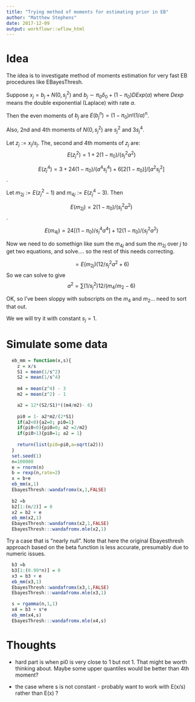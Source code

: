 ```yaml
---
title: "Trying method of moments for estimating prior in EB"
author: "Matthew Stephens"
date: 2017-12-09
output: workflowr::wflow_html
---
```





# Idea

The idea is to investigate method of moments estimation
for very fast EB procedures like EBayesThresh.

Suppose $x_j = b_j + N(0,s_j^2)$
and $b_j \sim \pi_0 \delta_0 + (1-\pi_0) DExp(a)$
where $Dexp$ means the double exponential (Laplace)
with rate $a$.

Then the even moments of $b_j$ are
$E(b_j^n) = (1-\pi_0) n! (1/a)^n$.

Also, 2nd and 4th moments of $N(0,s_j^2)$ are
$s_j^2$ and $3s_j^4$.

Let $z_j := x_j/s_j$. The, second and 4th moments of $z_j$ are:
$$E(z_j^2) = 1 + 2(1-\pi_0)/(s_j^2 a^2)$$

$$E(z_j^4) = 3 + 24(1-\pi_0)/(a^4 s_j^4) + 6[2(1-\pi_0)]/[a^2 s_j^2] $$.


Let $m_{2j} := E(z_j^2 - 1)$ and 
$m_{4j}:= E(z_j^4 - 3)$. Then

$$E(m_{2j}) = 2(1-\pi_0)/(s_j^2 a^2)$$.

$$E(m_{4j}) = 24[(1-\pi_0)/s_j^4a^4] + 12(1-\pi_0)/(s_j^2 a^2)$$

Now we need to do somethign like sum the $m_{4j}$ and sum the $m_{2j}$ over
$j$ to get two equations, and solve.... so the rest of this needs correcting.


$$= E(m_{2j}) (12/s_j^2a^2 + 6)$$
So we can solve to give
$$a^2 = \sum(1/s_j^2) 12/ (m_4/m_2 - 6)$$

OK, so I've been sloppy with subscripts on the $m_4$ and $m_2$... need to sort that out.


We we will try it with constant $s_j=1$.

# Simulate some data

```r
  eb_mm = function(x,s){
    z = x/s
    S1 = mean(1/s^2)
    S2 = mean(1/s^4)
    
    m4 = mean(z^4) - 3
    m2 = mean(z^2) - 1

    a2 = 12*(S2/S1)*((m4/m2)- 6)
    
    pi0 = 1- a2*m2/(2*S1)
    if(a2<0){a2=0; pi0=1}
    if(pi0<0){pi0=0; a2 =2/m2}
    if(pi0>1){pi0=1; a2 = 1}
    
    return(list(pi0=pi0,a=sqrt(a2)))
  }
  set.seed(1)
  n=100000
  e = rnorm(n)
  b = rexp(n,rate=2)
  x = b+e   
  eb_mm(x,1)
  EbayesThresh::wandafromx(x,1,FALSE)
  
  b2 =b
  b2[1:(n/2)] = 0
  x2 = b2 + e
  eb_mm(x2,1)
  EbayesThresh::wandafromx(x2,1,FALSE)
  EbayesThresh:::wandafromx.mle(x2,1)
```


Try a case that is "nearly null". Note that here the original 
Ebayesthresh approach based on the beta function is less accurate, presumably
due to numeric issues.
```r
  b3 =b
  b3[1:(0.99*n)] = 0
  x3 = b3 + e
  eb_mm(x3,1)
  EbayesThresh::wandafromx(x3,1,FALSE)
  EbayesThresh:::wandafromx.mle(x3,1)
```



```r
  s = rgamma(n,1,1)
  x4 = b3 + s*e
  eb_mm(x4,s)
  EbayesThresh:::wandafromx.mle(x4,s)
```



# Thoughts

- hard part is when pi0 is very close to 1 but not 1.
That might be worth thinking about. Maybe some upper quantiles would be better than 4th moment?

- the case where s is not constant - probably want to work with E(x/s) rather than E(x) ?




